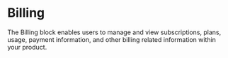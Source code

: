 
<Meta of={BillingStories} />

# Billing

The Billing block enables users to manage and view subscriptions, plans, usage, payment information, and other billing related information within your product.

<Canvas sourceState="shown" of={BillingStories.BillingFull} />

<Canvas sourceState="shown" of={BillingStories.PayAndBilling} />

<Canvas sourceState="shown" of={BillingStories.BillingSubscription} />

<Canvas sourceState="shown" of={BillingStories.BillingInformation} />
